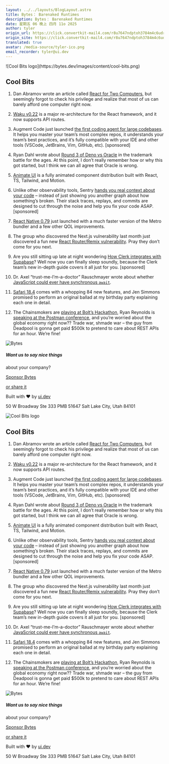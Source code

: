 ```yaml
---
layout: ../../layouts/BlogLayout.astro
title: Bytes： Barenaked Runtimes
description: Bytes： Barenaked Runtimes
date: 星期五 06 晚上 四月 11o 2025
author: tyler
origin_url: https://click.convertkit-mail4.com/r8u7647ndptoh3784m4c6udrvvz66f7/x0hph3ueppxwoxu5/aHR0cHM6Ly9ieXRlcy5kZXYvYXJjaGl2ZXMvMzgz
origin_site: https://click.convertkit-mail4.com/r8u7647ndptoh3784m4c6udrvvz66f7/x0hph3ueppxwoxu5/aHR0cHM6Ly9ieXRlcy5kZXYvYXJjaGl2ZXMvMzgz
translated: true
avatar: /media-source/tyler-ico.png
email_recorder: tyler@ui.dev
---
```



<Reference client:only="react" title="Bytes： Barenaked Runtimes" url="https://click.convertkit-mail4.com/r8u7647ndptoh3784m4c6udrvvz66f7/x0hph3ueppxwoxu5/aHR0cHM6Ly9ieXRlcy5kZXYvYXJjaGl2ZXMvMzgz" />

<Detail client:only="react">
	![Cool Bits logo](https://bytes.dev/images/content/cool-bits.png)

## Cool Bits

1.  Dan Abramov wrote an article called [React for Two Computers](https://click.convertkit-mail4.com/r8u7647ndptoh3784m4c6udrvvz66f7/3ohphdu322v70pcr/aHR0cHM6Ly9vdmVycmVhY3RlZC5pby9yZWFjdC1mb3ItdHdvLWNvbXB1dGVycy8=), but seemingly forgot to check his privilege and realize that most of us can barely afford one computer right now.
    
2.  [Waku v0.22](https://click.convertkit-mail4.com/r8u7647ndptoh3784m4c6udrvvz66f7/n2hohquvxxe3mlf6/aHR0cHM6Ly93YWt1LmdnL2Jsb2cvYXBpLXJvdXRlcw==) is a major re-architecture for the React framework, and it now supports API routes.
    
3.  Augment Code just launched [the first coding agent for large codebases](https://click.convertkit-mail4.com/r8u7647ndptoh3784m4c6udrvvz66f7/48hvh7umppkrv3fx/aHR0cHM6Ly9mbmYuZGV2LzRpalFjZzg=). It helps you master your team’s most complex repos, it understands your team’s best practices, and it’s fully compatible with your IDE and other tools (VSCode, JetBrains, Vim, GitHub, etc). \[sponsored\]
    
4.  Ryan Dahl wrote about [Round 3 of Deno vs Oracle](https://click.convertkit-mail4.com/r8u7647ndptoh3784m4c6udrvvz66f7/wnh2h6uqkk8wnzc7/aHR0cHM6Ly9kZW5vLmNvbS9ibG9nL2Rlbm8tdi1vcmFjbGUz) in the trademark battle for the ages. At this point, I don’t really remember how or why this got started, but I think we can all agree that Oracle is wrong.
    
5.  [Animate UI](https://click.convertkit-mail4.com/r8u7647ndptoh3784m4c6udrvvz66f7/reh8h9um33n0d9c2/aHR0cHM6Ly9hbmltYXRlLXVpLmNvbS8=) is a fully animated component distribution built with React, TS, Tailwind, and Motion.
    
6.  Unlike other observability tools, Sentry [hands you real context about your code](https://click.convertkit-mail4.com/r8u7647ndptoh3784m4c6udrvvz66f7/08hwhgu299qdeoul/aHR0cHM6Ly9zZW50cnkuaW8vbHAvbWFrZS1pdC1tYWtlLXNlbnNlLz91dG1fY2FtcGFpZ249Z2VuZXJhbC1meTI2cTEtbWltcyZ1dG1fY29udGVudD1uZXdzbGV0dGVyLWRhc2hib2FyZHMtc3RhcnRmcmVlJnV0bV9tZWRpdW09cGFpZC1jb21tdW5pdHkmdXRtX3NvdXJjZT1ieXRlcw==) – instead of just showing you another graph about how something’s broken. Their stack traces, replays, and commits are designed to cut through the noise and help you fix your code ASAP. \[sponsored\]
    
7.  [React Native 0.79](https://click.convertkit-mail4.com/r8u7647ndptoh3784m4c6udrvvz66f7/8ghqh3uo22kld2ck/aHR0cHM6Ly9yZWFjdG5hdGl2ZS5kZXYvYmxvZy8yMDI1LzA0LzA4L3JlYWN0LW5hdGl2ZS0wLjc5) just launched with a much faster version of the Metro bundler and a few other QOL improvements.
    
8.  The group who discovered the Next.js vulnerability last month just discovered a fun new [React Router/Remix vulnerability](https://click.convertkit-mail4.com/r8u7647ndptoh3784m4c6udrvvz66f7/vqh3hmuovv8p04sg/aHR0cHM6Ly96aGVyby13ZWItc2VjLmdpdGh1Yi5pby9yZXNlYXJjaC1hbmQtdGhpbmdzL3JlYWN0LXJvdXRlci1hbmQtdGhlLXJlbWl4ZWQtcGF0aA==). Pray they don’t come for you next.
    
9.  Are you still sitting up late at night wondering [How Clerk integrates with Supabase](https://click.convertkit-mail4.com/r8u7647ndptoh3784m4c6udrvvz66f7/l2heh6ulnnw32vu6/aHR0cHM6Ly9nby5jbGVyay5jb20vdnZqOG9RdA==)? Well now you can finally sleep soundly, because the Clerk team’s new in-depth guide covers it all just for you. \[sponsored\]
    
10.  Dr. Axel “trust-me-I’m-a-doctor” Rauschmayer wrote about whether [JavaScript could ever have synchronous `await`](https://click.convertkit-mail4.com/r8u7647ndptoh3784m4c6udrvvz66f7/m2h7h6u3qqw857cm/aHR0cHM6Ly8yYWxpdHkuY29tLzIwMjUvMDMvc3luYy1hd2FpdC5odG1s).
    
11.  [Safari 18.4](https://click.convertkit-mail4.com/r8u7647ndptoh3784m4c6udrvvz66f7/dphehmueoor067cm/aHR0cHM6Ly93ZWJraXQub3JnL2Jsb2cvMTY1NzQvd2Via2l0LWZlYXR1cmVzLWluLXNhZmFyaS0xOC00Lw==) comes with a whopping 84 new features, and Jen Simmons promised to perform an original ballad at my birthday party explaining each one in detail.
    
12.  The Chainsmokers are [playing at Bolt’s Hackathon](https://click.convertkit-mail4.com/r8u7647ndptoh3784m4c6udrvvz66f7/7qh7h2u9663olobz/aHR0cHM6Ly94LmNvbS9ib2x0ZG90bmV3L3N0YXR1cy8xOTA5NjE3OTQ0Mjc3MjcwNjc0), Ryan Reynolds is [speaking at the Postman conference](https://click.convertkit-mail4.com/r8u7647ndptoh3784m4c6udrvvz66f7/owhkhwuw665r9wiv/aHR0cHM6Ly94LmNvbS9CcnljaWNsZTc3L3N0YXR1cy8xOTEwMzcwNzUzNjE2NDgyNjc1), and you’re worried about the global economy right now?? Trade war, shmade war – the guy from Deadpool is gonna get paid $500k to pretend to care about REST APIs for an hour. We’re fine!
    

![Bytes](https://bytes.dev/images/bytes-icon.png)

##### Want us to say nice things  
about your company?

[Sponsor Bytes](https://click.convertkit-mail4.com/r8u7647ndptoh3784m4c6udrvvz66f7/z2hgh7uekk036php/aHR0cHM6Ly9ieXRlcy5kZXYvYWR2ZXJ0aXNl)

[or share it](https://click.convertkit-mail4.com/r8u7647ndptoh3784m4c6udrvvz66f7/p8hehqu4228z6xaq/aHR0cHM6Ly9ieXRlcy5kZXYvc2hhcmU=)

Built with ❤️ by [ui.dev](https://click.convertkit-mail4.com/r8u7647ndptoh3784m4c6udrvvz66f7/x0hph3ueppxw2xi5/aHR0cHM6Ly91aS5kZXY=)

50 W Broadway Ste 333 PMB 51647 Salt Lake City, Utah 84101


</Detail>

![Cool Bits logo](https://bytes.dev/images/content/cool-bits.png)

## Cool Bits

1. Dan Abramov wrote an article called [React for Two Computers](https://click.convertkit-mail4.com/r8u7647ndptoh3784m4c6udrvvz66f7/3ohphdu322v70pcr/aHR0cHM6Ly9vdmVycmVhY3RlZC5pby9yZWFjdC1mb3ItdHdvLWNvbXB1dGVycy8=), but seemingly forgot to check his privilege and realize that most of us can barely afford one computer right now.

2. [Waku v0.22](https://click.convertkit-mail4.com/r8u7647ndptoh3784m4c6udrvvz66f7/n2hohquvxxe3mlf6/aHR0cHM6Ly93YWt1LmdnL2Jsb2cvYXBpLXJvdXRlcw==) is a major re-architecture for the React framework, and it now supports API routes.

3. Augment Code just launched [the first coding agent for large codebases](https://click.convertkit-mail4.com/r8u7647ndptoh3784m4c6udrvvz66f7/48hvh7umppkrv3fx/aHR0cHM6Ly9mbmYuZGV2LzRpalFjZzg=). It helps you master your team’s most complex repos, it understands your team’s best practices, and it’s fully compatible with your IDE and other tools (VSCode, JetBrains, Vim, GitHub, etc). \[sponsored]

4. Ryan Dahl wrote about [Round 3 of Deno vs Oracle](https://click.convertkit-mail4.com/r8u7647ndptoh3784m4c6udrvvz66f7/wnh2h6uqkk8wnzc7/aHR0cHM6Ly9kZW5vLmNvbS9ibG9nL2Rlbm8tdi1vcmFjbGUz) in the trademark battle for the ages. At this point, I don’t really remember how or why this got started, but I think we can all agree that Oracle is wrong.

5. [Animate UI](https://click.convertkit-mail4.com/r8u7647ndptoh3784m4c6udrvvz66f7/reh8h9um33n0d9c2/aHR0cHM6Ly9hbmltYXRlLXVpLmNvbS8=) is a fully animated component distribution built with React, TS, Tailwind, and Motion.

6. Unlike other observability tools, Sentry [hands you real context about your code](https://click.convertkit-mail4.com/r8u7647ndptoh3784m4c6udrvvz66f7/08hwhgu299qdeoul/aHR0cHM6Ly9zZW50cnkuaW8vbHAvbWFrZS1pdC1tYWtlLXNlbnNlLz91dG1fY2FtcGFpZ249Z2VuZXJhbC1meTI2cTEtbWltcyZ1dG1fY29udGVudD1uZXdzbGV0dGVyLWRhc2hib2FyZHMtc3RhcnRmcmVlJnV0bV9tZWRpdW09cGFpZC1jb21tdW5pdHkmdXRtX3NvdXJjZT1ieXRlcw==) – instead of just showing you another graph about how something’s broken. Their stack traces, replays, and commits are designed to cut through the noise and help you fix your code ASAP. \[sponsored]

7. [React Native 0.79](https://click.convertkit-mail4.com/r8u7647ndptoh3784m4c6udrvvz66f7/8ghqh3uo22kld2ck/aHR0cHM6Ly9yZWFjdG5hdGl2ZS5kZXYvYmxvZy8yMDI1LzA0LzA4L3JlYWN0LW5hdGl2ZS0wLjc5) just launched with a much faster version of the Metro bundler and a few other QOL improvements.

8. The group who discovered the Next.js vulnerability last month just discovered a fun new [React Router/Remix vulnerability](https://click.convertkit-mail4.com/r8u7647ndptoh3784m4c6udrvvz66f7/vqh3hmuovv8p04sg/aHR0cHM6Ly96aGVyby13ZWItc2VjLmdpdGh1Yi5pby9yZXNlYXJjaC1hbmQtdGhpbmdzL3JlYWN0LXJvdXRlci1hbmQtdGhlLXJlbWl4ZWQtcGF0aA==). Pray they don’t come for you next.

9. Are you still sitting up late at night wondering [How Clerk integrates with Supabase](https://click.convertkit-mail4.com/r8u7647ndptoh3784m4c6udrvvz66f7/l2heh6ulnnw32vu6/aHR0cHM6Ly9nby5jbGVyay5jb20vdnZqOG9RdA==)? Well now you can finally sleep soundly, because the Clerk team’s new in-depth guide covers it all just for you. \[sponsored]

10. Dr. Axel “trust-me-I’m-a-doctor” Rauschmayer wrote about whether [JavaScript could ever have synchronous `await`](https://click.convertkit-mail4.com/r8u7647ndptoh3784m4c6udrvvz66f7/m2h7h6u3qqw857cm/aHR0cHM6Ly8yYWxpdHkuY29tLzIwMjUvMDMvc3luYy1hd2FpdC5odG1s).

11. [Safari 18.4](https://click.convertkit-mail4.com/r8u7647ndptoh3784m4c6udrvvz66f7/dphehmueoor067cm/aHR0cHM6Ly93ZWJraXQub3JnL2Jsb2cvMTY1NzQvd2Via2l0LWZlYXR1cmVzLWluLXNhZmFyaS0xOC00Lw==) comes with a whopping 84 new features, and Jen Simmons promised to perform an original ballad at my birthday party explaining each one in detail.

12. The Chainsmokers are [playing at Bolt’s Hackathon](https://click.convertkit-mail4.com/r8u7647ndptoh3784m4c6udrvvz66f7/7qh7h2u9663olobz/aHR0cHM6Ly94LmNvbS9ib2x0ZG90bmV3L3N0YXR1cy8xOTA5NjE3OTQ0Mjc3MjcwNjc0), Ryan Reynolds is [speaking at the Postman conference](https://click.convertkit-mail4.com/r8u7647ndptoh3784m4c6udrvvz66f7/owhkhwuw665r9wiv/aHR0cHM6Ly94LmNvbS9CcnljaWNsZTc3L3N0YXR1cy8xOTEwMzcwNzUzNjE2NDgyNjc1), and you’re worried about the global economy right now?? Trade war, shmade war – the guy from Deadpool is gonna get paid $500k to pretend to care about REST APIs for an hour. We’re fine!

![Bytes](https://bytes.dev/images/bytes-icon.png)

##### Want us to say nice things

about your company?

[Sponsor Bytes](https://click.convertkit-mail4.com/r8u7647ndptoh3784m4c6udrvvz66f7/z2hgh7uekk036php/aHR0cHM6Ly9ieXRlcy5kZXYvYWR2ZXJ0aXNl)

[or share it](https://click.convertkit-mail4.com/r8u7647ndptoh3784m4c6udrvvz66f7/p8hehqu4228z6xaq/aHR0cHM6Ly9ieXRlcy5kZXYvc2hhcmU=)

Built with ❤️ by [ui.dev](https://click.convertkit-mail4.com/r8u7647ndptoh3784m4c6udrvvz66f7/x0hph3ueppxw2xi5/aHR0cHM6Ly91aS5kZXY=)

50 W Broadway Ste 333 PMB 51647 Salt Lake City, Utah 84101



